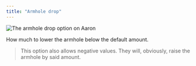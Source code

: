 ```yaml
---
title: "Armhole drop"
---
```


![The armhole drop option on Aaron](./armholedrop.svg)

How much to lower the armhole below the default amount.

> This option also allows negative values. They will, obviously, raise the armhole by said amount.




